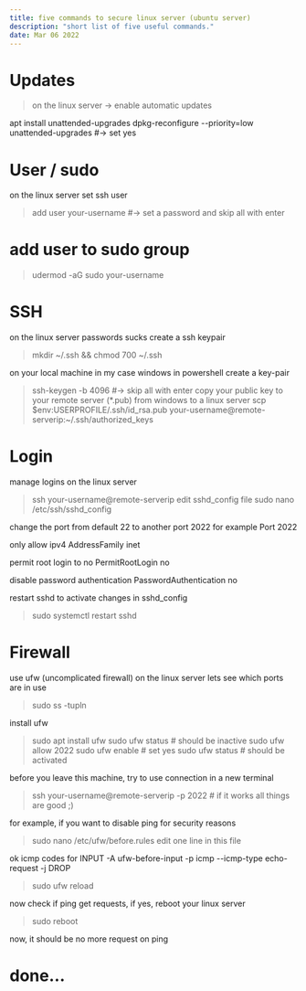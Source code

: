 ```yaml
---
title: five commands to secure linux server (ubuntu server)
description: "short list of five useful commands."
date: Mar 06 2022
---
```


# Updates
> on the linux server -> enable automatic updates

apt install unattended-upgrades
dpkg-reconfigure --priority=low unattended-upgrades #-> set yes

# User / sudo
on the linux server
set ssh user
> add user your-username #-> set a password and skip all with enter 
# add user to sudo group
> udermod -aG sudo your-username

# SSH
on the linux server
passwords sucks
create a ssh keypair
> mkdir ~/.ssh && chmod 700 ~/.ssh

on your local machine in my case windows
in powershell create a key-pair 
> ssh-keygen -b 4096 #-> skip all with enter
copy your public key to your remote server (*.pub)
from windows to a linux server
> scp $env:USERPROFILE/.ssh/id_rsa.pub your-username@remote-serverip:~/.ssh/authorized_keys

# Login
manage logins
on the linux server
> ssh your-username@remote-serverip
edit sshd_config file
> sudo nano /etc/ssh/sshd_config

change the port from default 22 to another port 2022 for example
Port 2022

only allow ipv4
AddressFamily inet

permit root login to no
PermitRootLogin no

disable password authentication
PasswordAuthentication no

restart sshd to activate changes in sshd_config
> sudo systemctl restart sshd

# Firewall
use ufw (uncomplicated firewall)
on the linux server
lets see which ports are in use
> sudo ss -tupln

install ufw
> sudo apt install ufw
> sudo ufw status # should be inactive
> sudo ufw allow 2022
> sudo ufw enable # set yes 
> sudo ufw status # should be activated

before you leave this machine, try to use connection in a new terminal
> ssh your-username@remote-serverip -p 2022 # if it works all things are good ;)

for example, if you want to disable ping for security reasons
> sudo nano /etc/ufw/before.rules
edit one line in this file

ok icmp codes for INPUT
-A ufw-before-input -p icmp --icmp-type echo-request -j DROP
> sudo ufw reload

now check if ping get requests, if yes, reboot your linux server
> sudo reboot

now, it should be no more request on ping

# done…

